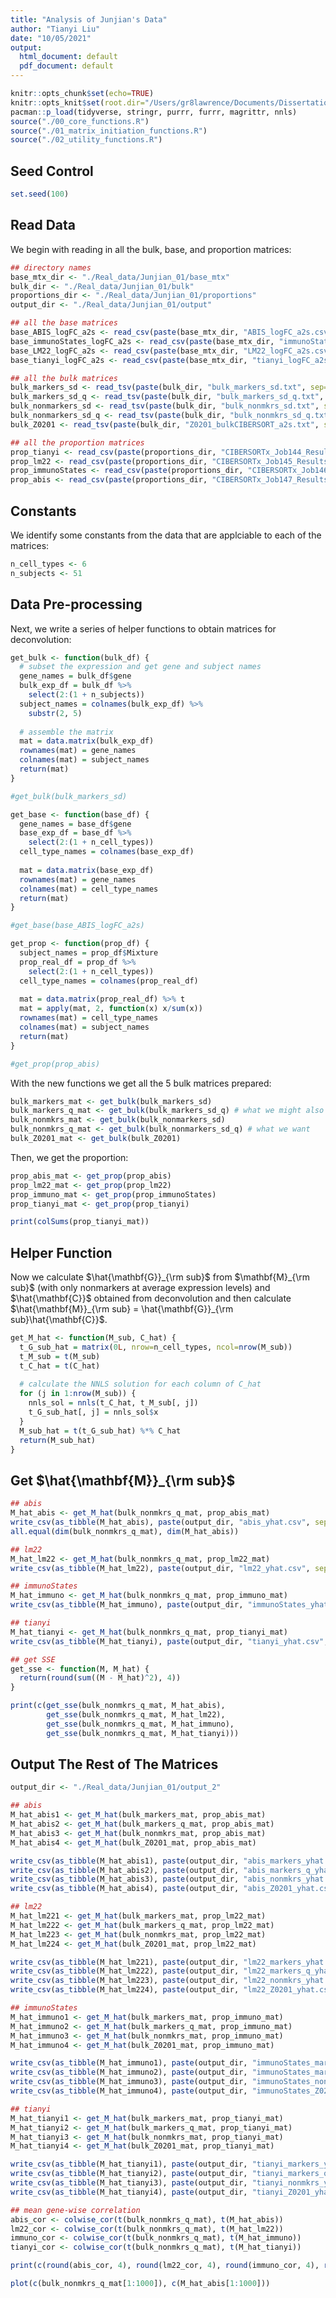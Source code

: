 ```yaml
---
title: "Analysis of Junjian's Data"
author: "Tianyi Liu"
date: "10/05/2021"
output:
  html_document: default
  pdf_document: default
---
```


```r
knitr::opts_chunk$set(echo=TRUE)
knitr::opts_knit$set(root.dir="/Users/gr8lawrence/Documents/Dissertation/conv_opt_code/cleaned_algorithm/PFSM/R")
pacman::p_load(tidyverse, stringr, purrr, furrr, magrittr, nnls)
source("./00_core_functions.R")
source("./01_matrix_initiation_functions.R")
source("./02_utility_functions.R")
```

## Seed Control
```r
set.seed(100)
```

## Read Data
We begin with reading in all the bulk, base, and proportion matrices:
```r
## directory names 
base_mtx_dir <- "./Real_data/Junjian_01/base_mtx"
bulk_dir <- "./Real_data/Junjian_01/bulk"
proportions_dir <- "./Real_data/Junjian_01/proportions"
output_dir <- "./Real_data/Junjian_01/output"

## all the base matrices
base_ABIS_logFC_a2s <- read_csv(paste(base_mtx_dir, "ABIS_logFC_a2s.csv", sep="/")) %>% rename(gene=X1)
base_immunoStates_logFC_a2s <- read_csv(paste(base_mtx_dir, "immunoStates_logFC_a2s.csv", sep="/")) %>% rename(gene=X1)
base_LM22_logFC_a2s <- read_csv(paste(base_mtx_dir, "LM22_logFC_a2s.csv", sep="/")) %>% rename(gene=X1)
base_tianyi_logFC_a2s <- read_csv(paste(base_mtx_dir, "tianyi_logFC_a2s.csv", sep="/")) %>% rename(gene=X1)

## all the bulk matrices
bulk_markers_sd <- read_tsv(paste(bulk_dir, "bulk_markers_sd.txt", sep="/")) %>% rename(gene = GeneSymbol)
bulk_markers_sd_q <- read_tsv(paste(bulk_dir, "bulk_markers_sd_q.txt", sep="/")) %>% rename(gene = GeneSymbol) 
bulk_nonmarkers_sd <- read_tsv(paste(bulk_dir, "bulk_nonmkrs_sd.txt", sep="/")) %>% rename(gene = GeneSymbol)
bulk_nonmarkers_sd_q <- read_tsv(paste(bulk_dir, "bulk_nonmkrs_sd_q.txt", sep="/")) %>% rename(gene = GeneSymbol)
bulk_Z0201 <- read_tsv(paste(bulk_dir, "Z0201_bulkCIBERSORT_a2s.txt", sep="/")) %>% rename(gene = GeneSymbol)

## all the proportion matrices
prop_tianyi <- read_csv(paste(proportions_dir, "CIBERSORTx_Job144_Results_tianyi.csv", sep="/")) 
prop_lm22 <- read_csv(paste(proportions_dir, "CIBERSORTx_Job145_Results_lm22.csv", sep="/"))
prop_immunoStates <- read_csv(paste(proportions_dir, "CIBERSORTx_Job146_Results_immuno.csv", sep="/"))
prop_abis <- read_csv(paste(proportions_dir, "CIBERSORTx_Job147_Results_abis.csv", sep="/"))
```

## Constants
We identify some constants from the data that are applciable to each of the matrices:
```r
n_cell_types <- 6
n_subjects <- 51
```

## Data Pre-processing
Next, we write a series of helper functions to obtain matrices for deconvolution:
```r
get_bulk <- function(bulk_df) {
  # subset the expression and get gene and subject names
  gene_names = bulk_df$gene
  bulk_exp_df = bulk_df %>% 
    select(2:(1 + n_subjects)) 
  subject_names = colnames(bulk_exp_df) %>% 
    substr(2, 5)
  
  # assemble the matrix
  mat = data.matrix(bulk_exp_df)
  rownames(mat) = gene_names
  colnames(mat) = subject_names
  return(mat)
}

#get_bulk(bulk_markers_sd)

get_base <- function(base_df) {
  gene_names = base_df$gene
  base_exp_df = base_df %>% 
    select(2:(1 + n_cell_types))
  cell_type_names = colnames(base_exp_df)
  
  mat = data.matrix(base_exp_df)
  rownames(mat) = gene_names
  colnames(mat) = cell_type_names
  return(mat)
}

#get_base(base_ABIS_logFC_a2s)

get_prop <- function(prop_df) {
  subject_names = prop_df$Mixture
  prop_real_df = prop_df %>% 
    select(2:(1 + n_cell_types))
  cell_type_names = colnames(prop_real_df)
  
  mat = data.matrix(prop_real_df) %>% t
  mat = apply(mat, 2, function(x) x/sum(x))
  rownames(mat) = cell_type_names
  colnames(mat) = subject_names
  return(mat)
}

#get_prop(prop_abis)
```

With the new functions we get all the 5 bulk matrices prepared:
```r
bulk_markers_mat <- get_bulk(bulk_markers_sd)
bulk_markers_q_mat <- get_bulk(bulk_markers_sd_q) # what we might also want
bulk_nonmkrs_mat <- get_bulk(bulk_nonmarkers_sd)
bulk_nonmkrs_q_mat <- get_bulk(bulk_nonmarkers_sd_q) # what we want
bulk_Z0201_mat <- get_bulk(bulk_Z0201)
```

Then, we get the proportion:
```r
prop_abis_mat <- get_prop(prop_abis)
prop_lm22_mat <- get_prop(prop_lm22)
prop_immuno_mat <- get_prop(prop_immunoStates)
prop_tianyi_mat <- get_prop(prop_tianyi)

print(colSums(prop_tianyi_mat))
```

## Helper Function
Now we calculate $\hat{\mathbf{G}}_{\rm sub}$ from $\mathbf{M}_{\rm sub}$ (with only nonmarkers at average expression levels) and $\hat{\mathbf{C}}$ obtained from deconvolution and then calculate $\hat{\mathbf{M}}_{\rm sub} = \hat{\mathbf{G}}_{\rm sub}\hat{\mathbf{C}}$.

```r
get_M_hat <- function(M_sub, C_hat) {
  t_G_sub_hat = matrix(0L, nrow=n_cell_types, ncol=nrow(M_sub)) 
  t_M_sub = t(M_sub)
  t_C_hat = t(C_hat)
  
  # calculate the NNLS solution for each column of C_hat
  for (j in 1:nrow(M_sub)) {
    nnls_sol = nnls(t_C_hat, t_M_sub[, j])
    t_G_sub_hat[, j] = nnls_sol$x
  }
  M_sub_hat = t(t_G_sub_hat) %*% C_hat 
  return(M_sub_hat)
}
```

## Get $\hat{\mathbf{M}}_{\rm sub}$

```r
## abis
M_hat_abis <- get_M_hat(bulk_nonmkrs_q_mat, prop_abis_mat)
write_csv(as_tibble(M_hat_abis), paste(output_dir, "abis_yhat.csv", sep="/"))
all.equal(dim(bulk_nonmkrs_q_mat), dim(M_hat_abis))

## lm22
M_hat_lm22 <- get_M_hat(bulk_nonmkrs_q_mat, prop_lm22_mat)
write_csv(as_tibble(M_hat_lm22), paste(output_dir, "lm22_yhat.csv", sep="/"))

## immunoStates
M_hat_immuno <- get_M_hat(bulk_nonmkrs_q_mat, prop_immuno_mat)
write_csv(as_tibble(M_hat_immuno), paste(output_dir, "immunoStates_yhat.csv", sep="/"))

## tianyi
M_hat_tianyi <- get_M_hat(bulk_nonmkrs_q_mat, prop_tianyi_mat)
write_csv(as_tibble(M_hat_tianyi), paste(output_dir, "tianyi_yhat.csv", sep="/"))

## get SSE
get_sse <- function(M, M_hat) {
  return(round(sum((M - M_hat)^2), 4))
}

print(c(get_sse(bulk_nonmkrs_q_mat, M_hat_abis), 
        get_sse(bulk_nonmkrs_q_mat, M_hat_lm22),
        get_sse(bulk_nonmkrs_q_mat, M_hat_immuno),
        get_sse(bulk_nonmkrs_q_mat, M_hat_tianyi)))
```

## Output The Rest of The Matrices
```r
output_dir <- "./Real_data/Junjian_01/output_2"

## abis
M_hat_abis1 <- get_M_hat(bulk_markers_mat, prop_abis_mat)
M_hat_abis2 <- get_M_hat(bulk_markers_q_mat, prop_abis_mat)
M_hat_abis3 <- get_M_hat(bulk_nonmkrs_mat, prop_abis_mat)
M_hat_abis4 <- get_M_hat(bulk_Z0201_mat, prop_abis_mat)

write_csv(as_tibble(M_hat_abis1), paste(output_dir, "abis_markers_yhat.csv", sep="/"))
write_csv(as_tibble(M_hat_abis2), paste(output_dir, "abis_markers_q_yhat.csv", sep="/"))
write_csv(as_tibble(M_hat_abis3), paste(output_dir, "abis_nonmkrs_yhat.csv", sep="/"))
write_csv(as_tibble(M_hat_abis4), paste(output_dir, "abis_Z0201_yhat.csv", sep="/"))

## lm22
M_hat_lm221 <- get_M_hat(bulk_markers_mat, prop_lm22_mat)
M_hat_lm222 <- get_M_hat(bulk_markers_q_mat, prop_lm22_mat)
M_hat_lm223 <- get_M_hat(bulk_nonmkrs_mat, prop_lm22_mat)
M_hat_lm224 <- get_M_hat(bulk_Z0201_mat, prop_lm22_mat)

write_csv(as_tibble(M_hat_lm221), paste(output_dir, "lm22_markers_yhat.csv", sep="/"))
write_csv(as_tibble(M_hat_lm222), paste(output_dir, "lm22_markers_q_yhat.csv", sep="/"))
write_csv(as_tibble(M_hat_lm223), paste(output_dir, "lm22_nonmkrs_yhat.csv", sep="/"))
write_csv(as_tibble(M_hat_lm224), paste(output_dir, "lm22_Z0201_yhat.csv", sep="/"))

## immunoStates
M_hat_immuno1 <- get_M_hat(bulk_markers_mat, prop_immuno_mat)
M_hat_immuno2 <- get_M_hat(bulk_markers_q_mat, prop_immuno_mat)
M_hat_immuno3 <- get_M_hat(bulk_nonmkrs_mat, prop_immuno_mat)
M_hat_immuno4 <- get_M_hat(bulk_Z0201_mat, prop_immuno_mat)

write_csv(as_tibble(M_hat_immuno1), paste(output_dir, "immunoStates_markers_yhat.csv", sep="/"))
write_csv(as_tibble(M_hat_immuno2), paste(output_dir, "immunoStates_markers_q_yhat.csv", sep="/"))
write_csv(as_tibble(M_hat_immuno3), paste(output_dir, "immunoStates_nonmkrs_yhat.csv", sep="/"))
write_csv(as_tibble(M_hat_immuno4), paste(output_dir, "immunoStates_Z0201_yhat.csv", sep="/"))

## tianyi
M_hat_tianyi1 <- get_M_hat(bulk_markers_mat, prop_tianyi_mat)
M_hat_tianyi2 <- get_M_hat(bulk_markers_q_mat, prop_tianyi_mat)
M_hat_tianyi3 <- get_M_hat(bulk_nonmkrs_mat, prop_tianyi_mat)
M_hat_tianyi4 <- get_M_hat(bulk_Z0201_mat, prop_tianyi_mat)

write_csv(as_tibble(M_hat_tianyi1), paste(output_dir, "tianyi_markers_yhat.csv", sep="/"))
write_csv(as_tibble(M_hat_tianyi2), paste(output_dir, "tianyi_markers_q_yhat.csv", sep="/"))
write_csv(as_tibble(M_hat_tianyi3), paste(output_dir, "tianyi_nonmkrs_yhat.csv", sep="/"))
write_csv(as_tibble(M_hat_tianyi4), paste(output_dir, "tianyi_Z0201_yhat.csv", sep="/"))
```


```r
## mean gene-wise correlation
abis_cor <- colwise_cor(t(bulk_nonmkrs_q_mat), t(M_hat_abis))
lm22_cor <- colwise_cor(t(bulk_nonmkrs_q_mat), t(M_hat_lm22))
immuno_cor <- colwise_cor(t(bulk_nonmkrs_q_mat), t(M_hat_immuno))
tianyi_cor <- colwise_cor(t(bulk_nonmkrs_q_mat), t(M_hat_tianyi))

print(c(round(abis_cor, 4), round(lm22_cor, 4), round(immuno_cor, 4), round(tianyi_cor, 4)))
```

```r
plot(c(bulk_nonmkrs_q_mat[1:1000]), c(M_hat_abis[1:1000]))
```

